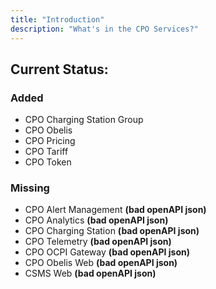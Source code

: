 ```yaml
---
title: "Introduction"
description: "What's in the CPO Services?"
---
```


## Current Status:

### Added
+ CPO Charging Station Group
+ CPO Obelis
+ CPO Pricing
+ CPO Tariff
+ CPO Token

### Missing
- CPO Alert Management **(bad openAPI json)**
- CPO Analytics **(bad openAPI json)**
- CPO Charging Station **(bad openAPI json)** 
- CPO Telemetry **(bad openAPI json)** 
- CPO OCPI Gateway **(bad openAPI json)** 
- CPO Obelis Web **(bad openAPI json)** 
- CSMS Web **(bad openAPI json)** 


